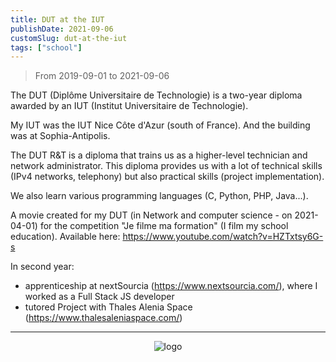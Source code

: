 ```yaml
---
title: DUT at the IUT
publishDate: 2021-09-06
customSlug: dut-at-the-iut
tags: ["school"]
---
```


> From 2019-09-01 to 2021-09-06

The DUT (Diplôme Universitaire de Technologie) is a two-year diploma awarded by an IUT (Institut Universitaire de Technologie).

My IUT was the IUT Nice Côte d'Azur (south of France). And the building was at Sophia-Antipolis.

The DUT R&T is a diploma that trains us as a higher-level technician and network administrator.
This diploma provides us with a lot of technical skills (IPv4 networks, telephony) but also practical skills (project implementation).

We also learn various programming languages (C, Python, PHP, Java...).

A movie created for my DUT (in Network and computer science - on 2021-04-01) for the competition "Je filme ma formation" (I film my school education).
Available here: https://www.youtube.com/watch?v=HZTxtsy6G-s

In second year:

- apprenticeship at nextSourcia (https://www.nextsourcia.com/), where I worked as a Full Stack JS developer
- tutored Project with Thales Alenia Space (https://www.thalesaleniaspace.com/)


---


<div style="text-align: center">
    <Image src={logo} alt="logo" height={200}/>
</div>

